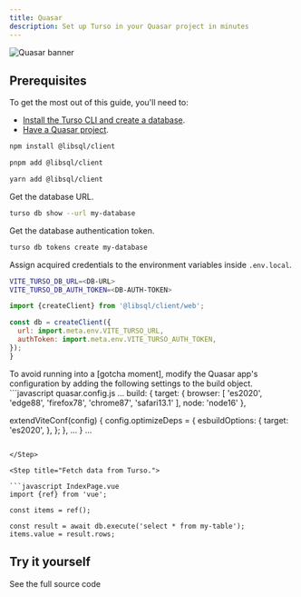 ```yaml
---
title: Quasar
description: Set up Turso in your Quasar project in minutes
---
```


![Quasar banner](/images/guides/quasar-banner.png)

## Prerequisites

To get the most out of this guide, you'll need to:

- [Install the Turso CLI and create a database].
- [Have a Quasar project].

<Steps>

<Step title="Install the libSQL JavaScript SDK">

<CodeGroup>

```bash npm
npm install @libsql/client
```

```bash pnpm
pnpm add @libsql/client
```

```bash yarn
yarn add @libsql/client
```

</CodeGroup>

</Step>

<Step title="Set up the database credentials.">

Get the database URL.

```bash
turso db show --url my-database
```
Get the database authentication token.

```bash
turso db tokens create my-database
```

Assign acquired credentials to the environment variables inside `.env.local`.

```bash
VITE_TURSO_DB_URL=<DB-URL>
VITE_TURSO_DB_AUTH_TOKEN=<DB-AUTH-TOKEN>
```
</Step>

<Step title="Initiate a LibSQL Client.">

```javascript IndexPage.vue
import {createClient} from '@libsql/client/web';

const db = createClient({
  url: import.meta.env.VITE_TURSO_URL,
  authToken: import.meta.env.VITE_TURSO_AUTH_TOKEN,
});
}
```

<Warning>
To avoid running into a [gotcha moment], modify the Quasar app's configuration by adding the following settings to the build object.
</Warning>
```javascript quasar.config.js
...
build: {
  target: {
    browser: [
      'es2020', 'edge88', 'firefox78', 'chrome87', 'safari13.1'
    ],
    node: 'node16'
  },

  extendViteConf(config) {
    config.optimizeDeps = {
      esbuildOptions: {
        target: 'es2020',
      },
    };
  },
  ...
}
...
```

</Step>

<Step title="Fetch data from Turso.">

```javascript IndexPage.vue
import {ref} from 'vue';

const items = ref();

const result = await db.execute('select * from my-table');
items.value = result.rows;
```

</Step>

</Steps>

## Try it yourself

<CardGroup cols={2}>
  <Card title="Quasar todo list" icon="arrow-up-right-from-square" href="https://github.com/tursodatabase/examples/tree/master/quasar-todo-list">
    See the full source code
  </Card>
</CardGroup>


[Install the Turso CLI and create a database]: /cli/installation
[Have a Quasar project]: https://quasar.dev/start/quick-start#step-1-create-a-project
[gotcha moment]: https://github.com/quasarframework/quasar/discussions/16071
